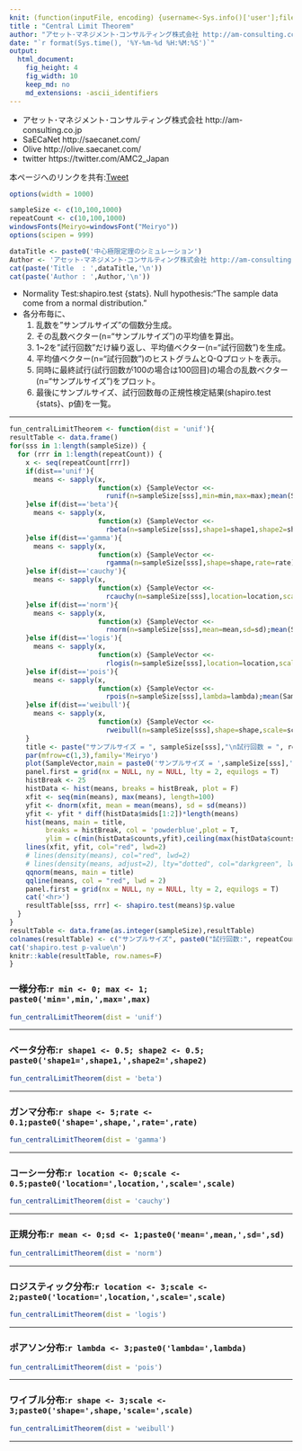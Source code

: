 ```yaml
---
knit: (function(inputFile, encoding) {username<-Sys.info()['user'];fileName<-'defaultPath.csv';pathToFile <-paste0('C:/Users/', username,'/Desktop/pathToCSV/');setwd(pathToFile);buf0<-read.csv(fileName,header = F,skip = 0,stringsAsFactor = F,check.names = F,fileEncoding = 'utf-8');timeStamp<-format(Sys.time(),'%Y%m%d%H%M%S');rmarkdown::render(inputFile, encoding = encoding, output_file = paste0('C:/Users/',username,buf0[2,1],'charts/','am-consulting.co.jp-CentralLimitTheorem.html')) })
title : "Central Limit Theorem"
author: "アセット･マネジメント･コンサルティング株式会社 http://am-consulting.co.jp"
date: "`r format(Sys.time(), '%Y-%m-%d %H:%M:%S')`"
output: 
  html_document:
    fig_height: 4
    fig_width: 10
    keep_md: no
    md_extensions: -ascii_identifiers 
---
```

<link href="http://knowledgevault.saecanet.com/components/rmarkdown-html.css" rel="stylesheet"> 
<style>
.main-container {max-width : 1000px; margin-left : auto; margin-right : auto;}
table{white-space : nowrap;}
td.negative {color : red;}
</style>

<script>
<!-- # Reference http://www.hanselman.com/blog/MakingNegativeNumbersTurnRedUsingCSSAndJavascript.aspx -->
function MakeNegative() {
  TDs = document.getElementsByTagName('td');
  for (var i=0; i<TDs.length; i++) {
    var temp = TDs[i];
    if (temp.firstChild.nodeValue.indexOf('-') == 0) temp.className = "negative";
  }
}
</script>

- アセット･マネジメント･コンサルティング株式会社 http://am-consulting.co.jp
- SaECaNet http://saecanet.com/
- Olive http://olive.saecanet.com/
- twitter https://twitter.com/AMC2_Japan

本ページへのリンクを共有:<a href="https://twitter.com/share" class="twitter-share-button" data-via="AMC2_Japan" data-size="large">Tweet</a> <script>!function(d,s,id){var js,fjs=d.getElementsByTagName(s)[0],p=/^http:/.test(d.location)?'http':'https';if(!d.getElementById(id)){js=d.createElement(s);js.id=id;js.src=p+'://platform.twitter.com/widgets.js';fjs.parentNode.insertBefore(js,fjs);}}(document, 'script', 'twitter-wjs');</script>

```r
options(width = 1000)
```

```r
sampleSize <- c(10,100,1000)
repeatCount <- c(10,100,1000)
windowsFonts(Meiryo=windowsFont("Meiryo"))
options(scipen = 999)
```

```r
dataTitle <- paste0('中心極限定理のシミュレーション')
Author <- 'アセット･マネジメント･コンサルティング株式会社 http://am-consulting.co.jp'
cat(paste('Title  : ',dataTitle,'\n'))
cat(paste('Author : ',Author,'\n'))
```
- Normality Test:shapiro.test {stats}. Null hypothesis:"The sample data come from a normal distribution."
- 各分布毎に、
    1. 乱数を"サンプルサイズ"の個数分生成。
    1. その乱数ベクター(n="サンプルサイズ")の平均値を算出。
    1. 1~2を"試行回数"だけ繰り返し、平均値ベクター(n="試行回数")を生成。
    1. 平均値ベクター(n="試行回数")のヒストグラムとQ-Qプロットを表示。
    1. 同時に最終試行(試行回数が100の場合は100回目)の場合の乱数ベクター(n="サンプルサイズ")をプロット。
    1. 最後にサンプルサイズ、試行回数毎の正規性検定結果(shapiro.test {stats}、p値)を一覧。

***

```r
fun_centralLimitTheorem <- function(dist = 'unif'){
resultTable <- data.frame()
for(sss in 1:length(sampleSize)) {
  for (rrr in 1:length(repeatCount)) {
    x <- seq(repeatCount[rrr])
    if(dist=='unif'){
      means <- sapply(x, 
                      function(x) {SampleVector <<- 
                        runif(n=sampleSize[sss],min=min,max=max);mean(SampleVector)})
    }else if(dist=='beta'){
      means <- sapply(x, 
                      function(x) {SampleVector <<- 
                        rbeta(n=sampleSize[sss],shape1=shape1,shape2=shape2);mean(SampleVector)})
    }else if(dist=='gamma'){
      means <- sapply(x, 
                      function(x) {SampleVector <<- 
                        rgamma(n=sampleSize[sss],shape=shape,rate=rate);mean(SampleVector)})
    }else if(dist=='cauchy'){
      means <- sapply(x, 
                      function(x) {SampleVector <<- 
                        rcauchy(n=sampleSize[sss],location=location,scale=scale);mean(SampleVector)})
    }else if(dist=='norm'){
      means <- sapply(x, 
                      function(x) {SampleVector <<- 
                        rnorm(n=sampleSize[sss],mean=mean,sd=sd);mean(SampleVector)})
    }else if(dist=='logis'){
      means <- sapply(x, 
                      function(x) {SampleVector <<- 
                        rlogis(n=sampleSize[sss],location=location,scale=scale);mean(SampleVector)})
    }else if(dist=='pois'){
      means <- sapply(x, 
                      function(x) {SampleVector <<- 
                        rpois(n=sampleSize[sss],lambda=lambda);mean(SampleVector)})
    }else if(dist=='weibull'){
      means <- sapply(x, 
                      function(x) {SampleVector <<- 
                        rweibull(n=sampleSize[sss],shape=shape,scale=scale);mean(SampleVector)})
    }
    title <- paste("サンプルサイズ = ", sampleSize[sss],"\n試行回数 = ", repeatCount[rrr])
    par(mfrow=c(1,3),family='Meiryo')
    plot(SampleVector,main = paste0('サンプルサイズ = ',sampleSize[sss],'\n試行',repeatCount[rrr],'回目'))
    panel.first = grid(nx = NULL, ny = NULL, lty = 2, equilogs = T)
    histBreak <- 25
    histData <- hist(means, breaks = histBreak, plot = F)
    xfit <- seq(min(means), max(means), length=100)
    yfit <- dnorm(xfit, mean = mean(means), sd = sd(means))
    yfit <- yfit * diff(histData$mids[1:2])*length(means)
    hist(means, main = title, 
         breaks = histBreak, col = 'powderblue',plot = T, 
         ylim = c(min(histData$counts,yfit),ceiling(max(histData$counts,yfit))))
    lines(xfit, yfit, col="red", lwd=2)
    # lines(density(means), col="red", lwd=2)
    # lines(density(means, adjust=2), lty="dotted", col="darkgreen", lwd=2)
    qqnorm(means, main = title)
    qqline(means, col = "red", lwd = 2)
    panel.first = grid(nx = NULL, ny = NULL, lty = 2, equilogs = T)
    cat('<hr>')
    resultTable[sss, rrr] <- shapiro.test(means)$p.value
  }
}
resultTable <- data.frame(as.integer(sampleSize),resultTable)
colnames(resultTable) <- c("サンプルサイズ", paste0("試行回数:", repeatCount))
cat('shapiro.test p-value\n')
knitr::kable(resultTable, row.names=F)
}
```

### 一様分布:`r min <- 0; max <- 1; paste0('min=',min,',max=',max)`

```r
fun_centralLimitTheorem(dist = 'unif')
```

***
### ベータ分布:`r shape1 <- 0.5; shape2 <- 0.5; paste0('shape1=',shape1,',shape2=',shape2)`

```r
fun_centralLimitTheorem(dist = 'beta')
```

***
### ガンマ分布:`r shape <- 5;rate <- 0.1;paste0('shape=',shape,',rate=',rate)`

```r
fun_centralLimitTheorem(dist = 'gamma')
```

***
### コーシー分布:`r location <- 0;scale <- 0.5;paste0('location=',location,',scale=',scale)`

```r
fun_centralLimitTheorem(dist = 'cauchy')
```

***
### 正規分布:`r mean <- 0;sd <- 1;paste0('mean=',mean,',sd=',sd)`

```r
fun_centralLimitTheorem(dist = 'norm')
```

***
### ロジスティック分布:`r location <- 3;scale <- 2;paste0('location=',location,',scale=',scale)`

```r
fun_centralLimitTheorem(dist = 'logis')
```

***
### ポアソン分布:`r lambda <- 3;paste0('lambda=',lambda)`

```r
fun_centralLimitTheorem(dist = 'pois')
```

***
### ワイブル分布:`r shape <- 3;scale <- 3;paste0('shape=',shape,'scale=',scale)`

```r
fun_centralLimitTheorem(dist = 'weibull')
```

***

<script>MakeNegative()</script>
<script>
  (function(i,s,o,g,r,a,m){i['GoogleAnalyticsObject']=r;i[r]=i[r]||function(){
  (i[r].q=i[r].q||[]).push(arguments)},i[r].l=1*new Date();a=s.createElement(o),
  m=s.getElementsByTagName(o)[0];a.async=1;a.src=g;m.parentNode.insertBefore(a,m)
  })(window,document,'script','https://www.google-analytics.com/analytics.js','ga');

  ga('create', 'UA-3077339-5', 'auto');
  ga('send', 'pageview');

</script>
